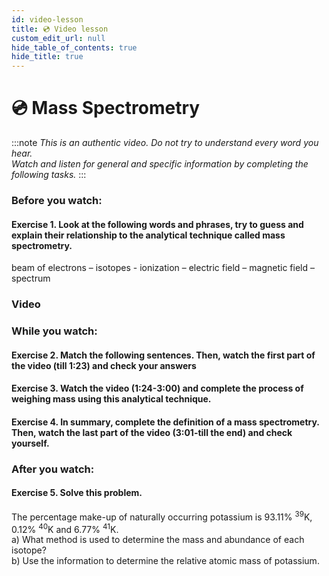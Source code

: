 ```yaml
---
id: video-lesson
title: 💿 Video lesson
custom_edit_url: null
hide_table_of_contents: true
hide_title: true
---
```



<Theme analyticalTechniques />

# 💿 Mass Spectrometry

:::note
_This is an authentic video. Do not try to understand every word you hear._  
_Watch and listen for general and specific information by completing the following tasks._
:::

### Before you watch:

#### Exercise 1. Look at the following words and phrases, try to guess and explain their relationship to the analytical technique called mass spectrometry.

beam of electrons – isotopes - ionization – electric field – magnetic field – spectrum

### Video

<Player url="https://www.youtube.com/watch?v=sTi--ixdAME" />

### While you watch:

#### Exercise 2. Match the following sentences. Then, watch the first part of the video (till 1:23) and check your answers

<Frame src="https://learningapps.org/watch?v=poo5zrsbc21" height="370px" />

#### Exercise 3. Watch the video (1:24-3:00) and complete the process of weighing mass using this analytical technique.

<Frame src="https://learningapps.org/watch?v=pd25rawet21" height="430px" />

#### Exercise 4. In summary, complete the definition of a mass spectrometry. Then, watch the last part of the video (3:01-till the end) and check yourself.

<Frame src="https://learningapps.org/watch?v=p36qpu7gk21" height="220px" />

### After you watch:

#### Exercise 5. Solve this problem.

The percentage make-up of naturally occurring potassium is 93.11% <sup>39</sup>K, 0.12% <sup>40</sup>K and 6.77% <sup>41</sup>K.  
a) What method is used to determine the mass and abundance of each isotope?  
b) Use the information to determine the relative atomic mass of potassium.
